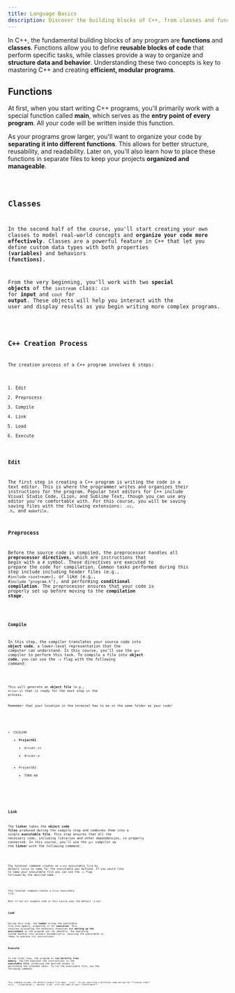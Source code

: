```yaml
---
title: Language Basics
description: Discover the building blocks of C++, from classes and functions to the steps involved in creating and structuring a program.
---
```


In C++, the fundamental building blocks of any program are **functions** and **classes**. Functions allow you to define 
**reusable blocks of code** that perform specific tasks, while classes provide a way to organize and **structure data 
and behavior**. Understanding these two concepts is key to mastering C++ and creating **efficient, modular programs**.

## Functions

At first, when you start writing C++ programs, you'll primarily work with a special function called **main**, which serves as 
the **entry point of every program**. All your code will be written inside this function. 

As your programs grow larger, you'll want to organize your code by **separating it into different functions**. This allows for 
better structure, reusability, and readability. Later on, you'll also learn how to place these functions in separate files to 
keep your projects **organized and manageable**.


<Code code={code.functions} lang="cpp" title="driver.cc"/>


## Classes

In the second half of the course, you'll start creating your own classes to model real-world concepts and **organize your code 
more effectively**. Classes are a powerful feature in C++ that let you define custom data types with both properties **(variables)** 
and behaviors **(functions)**. 

From the very beginning, you'll work with two **special objects** of the `iostream` class: `cin` for **input** 
and `cout` for **output**. These objects will help you interact with the user and display results as you begin writing more complex 
programs.

<Code code={code.classes} lang="cpp" title="driver.cc"/>

## C++ Creation Process

The creation process of a C++ program involves 6 steps:

1. Edit
2. Preprocess
3. Compile
4. Link
5. Load
6. Execute

### Edit

The first step in creating a C++ program is writing the code in a text editor. This is where the programmer writes and organizes their 
instructions for the program. Popular text editors for C++ include Visual Studio Code, CLion, and Sublime Text, though you can use any 
editor you're comfortable with. For this course, you will be saving saving files with the following extensions: `.cc`, `.h`, and `makefile`.

### Preprocess

Before the source code is compiled, the preprocessor handles all **preprocessor directives**, which are instructions that begin with a `#` symbol. 
These directives are executed to prepare the code for compilation. Common tasks performed during this step include including header files 
(e.g., `#include <iostream>`), or like (e.g., `#include "program.h"`), and performing **conditional compilation**. The preprocessor ensures that your 
code is properly set up before moving to the **compilation stage**.

<Code code={code.preprocess} lang="cpp" title="driver.cc"/>

### Compile

In this step, the compiler translates your source code into **object code**, a lower-level representation that the computer can understand. 
In this course, you'll use the `g++` compiler to perform this task. To compile a file into **object code**, you can use the `-c` flag with the 
following command:

<Code code={code.compile} lang="bash"/>

This will generate an **object file** (e.g., `driver.o`) that is ready for the next step in the process.


<Aside>Remember that your location in the terminal has to be in the same folder as your code!</Aside>

<FileTree>

- CSCE240
    - **Project01**
        - driver.cc
        - driver.o
    - Project02
        - TODO.md

</FileTree>

### Link

The **linker** takes the **object code files** produced during the compile step and combines them into a single **executable file**. This step ensures 
that all the necessary code, including libraries and other dependencies, is properly connected. In this course, you'll use the `g++` compiler 
as the **linker** with the following command:

<Code code={code.link01} lang="bash"/>

The terminal command creates an `a.out` executable file by default since no name for the executable was defined. If you would 
like to name your executable file you can use the `-o` flag followed by the desired name.

<Code code={code.link02} lang="bash"/>

This terminal command creates a `driver` executable file.

<Aside>Most if not all example code in this course uses the default `a.out`.</Aside>

### Load

During this step, the **loader** brings the executable file into memory, preparing it for **execution**. This involves allocating the necessary 
resources and **setting up the environment** so the program can run smoothly. The operating system handles this process automatically, 
ensuring the executable is ready to execute its instructions.

### Execute

In the final step, the program is **run directly from memory**. The CPU executes the instructions in the **executable file**, producing the desired 
output or performing the intended tasks. To run the executable file, use the following command:

<Code code={code.execute} lang="bash"/>

<Aside>
This command assumes the default output file name, `a.out`. If you specified a different name during the **linking step** 
(e.g., `-o myprogram`), replace `a.out` with the name of your **executable**.
</Aside>